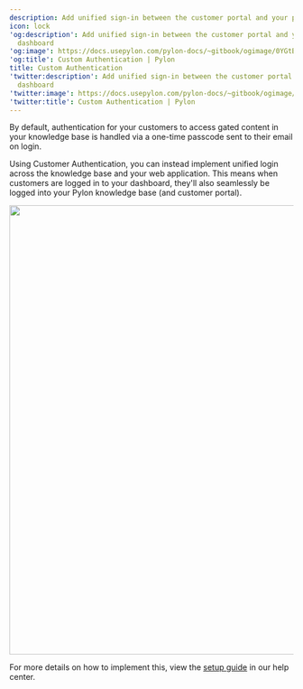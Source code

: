 ---
description: Add unified sign-in between the customer portal and your product dashboard
icon: lock
'og:description': Add unified sign-in between the customer portal and your product
  dashboard
'og:image': https://docs.usepylon.com/pylon-docs/~gitbook/ogimage/0YGtBLwVBOPXEqXLoOzL
'og:title': Custom Authentication | Pylon
title: Custom Authentication
'twitter:description': Add unified sign-in between the customer portal and your product
  dashboard
'twitter:image': https://docs.usepylon.com/pylon-docs/~gitbook/ogimage/0YGtBLwVBOPXEqXLoOzL
'twitter:title': Custom Authentication | Pylon
---
By default, authentication for your customers to access gated content in your knowledge base is handled via a one-time passcode sent to their email on login.

Using Customer Authentication, you can instead implement unified login across the knowledge base and your web application. This means when customers are logged in to your dashboard, they'll also seamlessly be logged into your Pylon knowledge base (and customer portal).

<Frame>
<img alt="" class="block" data-testid="zoom-image" fetchpriority="high" height="796" sizes="(max-width: 640px) 400px, 768px" src="/images/51a70869.png" width="1450"/>
</Frame>

For more details on how to implement this, view the [setup guide](https://support.usepylon.com/articles/5661240375-customer-authentication-methods) in our help center.
